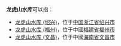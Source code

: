 '''龙虎山水库'''可以指：
* [[龙虎山水库_(绍兴)|龙虎山水库 (绍兴)]]，位于[[中国|中国]][[浙江省|浙江省]][[绍兴市|绍兴市]]
* [[龙虎山水库_(福州)|龙虎山水库 (福州)]]，位于中國[[福建省|福建省]][[福州市|福州市]]
* [[龙虎山水库_(文昌)|龙虎山水库 (文昌)]]，位于中國[[海南省|海南省]][[文昌市|文昌市]]

{{disambig|L|Cat=五字水庫消歧義}}